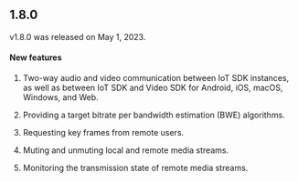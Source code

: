 <PlatformWrapper platform="android">

## 1.8.0

v1.8.0 was released on May 1, 2023.

#### New features

1. Two-way audio and video communication between IoT SDK instances, as well as between
IoT SDK and Video SDK for Android, iOS, macOS, Windows, and Web.

2. Providing a target bitrate per bandwidth estimation (BWE) algorithms.

3. Requesting key frames from remote users.

4. Muting and unmuting local and remote media streams.

5. Monitoring the transmission state of remote media streams.

</PlatformWrapper>